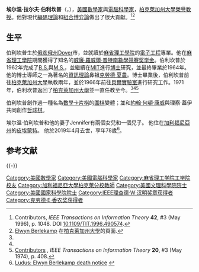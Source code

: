 {{noteTA
|G1=IT
|1=zh-cn:伯克利;zh-hk:柏克萊;zh-tw:柏克萊;
}}
{{Infobox scientist
| name = 埃尔温·伯利坎普<br />Elwyn R. Berlekamp 
| image = Elwyn R Berlekamp 2005.jpg
| image_size = 200px
| birth_date  = {{Birth date|1940|9|6}}
| birth_place = {{USA}}[[俄亥俄州|俄亥俄州]]{{link-en|多佛 (俄亥俄州)|Dover, Ohio|多佛}}
| death_date  = {{death date and age|2019|4|9|1940|9|6}}
| death_place = {{USA}}[[加利福尼亞州|加利福尼亞州]][[皮蒙特_(加利福尼亞州)|皮蒙特]]
| nationality = {{USA}}
| alma_mater = [[麻省理工學院|麻省理工學院]]
| workplaces = [[柏克萊加州大學|柏克萊加州大學]]
| fields = [[資訊理論|資訊理論]]、[[編碼理論|編碼理論]]、[[組合博弈論|組合博弈論]]
| known_for  = [[伯利坎普－梅西算法|伯利坎普－梅西算法]]<br />[[伯利坎普－韦尔奇算法|伯利坎普－韦尔奇算法]]
}}
'''埃尔温·拉尔夫·伯利坎普'''（{{lang-en|Elwyn Ralph Berlekamp}}，{{bd|1940年|9月6日|2019年|4月9日|catIdx=Berlekamp}}），[[美國|美國]][[數學家|數學家]]與[[電腦科學家|電腦科學家]]，[[柏克萊加州大學|柏克萊加州大學]][[教授|榮譽教授]]。他對現代[[編碼理論|編碼理論]]和[[組合博弈論|組合博弈論]]做出了很大貢獻。<ref name=44a>Contributors, ''IEEE Transactions on Information Theory'' '''42''', #3 (May 1996), p. 1048.  DOI [http://dx.doi.org/10.1109/TIT.1996.490574 10.1109/TIT.1996.490574].</ref><ref name=ucb>[http://math.berkeley.edu/index.php?module=mathfacultyman&MATHFACULTY_MAN_op=sView&MATHFACULTY_id=111 Elwyn Berlekamp] {{Wayback|url=http://math.berkeley.edu/index.php?module=mathfacultyman&MATHFACULTY_MAN_op=sView&MATHFACULTY_id=111 |date=20191029143130 }} 在[[柏克萊加州大學|柏克萊加州大學]]的頁面.</ref>

== 生平 ==
伯利坎普生於[[俄亥俄州|俄亥俄州]]Dover市，並就讀於[[麻省理工學院|麻省理工學院]]的[[電子工程|電子工程]]專業。他在[[麻省理工學院|麻省理工學院]]期間獲得了知名的[[威廉·羅威爾·普特南數學競賽|威廉·羅威爾·普特南數學競賽奖学金]]。伯利坎普於1962年完成了[[B.S.|B.S.]]與[[M.S.|M.S.]]，並繼續在[[麻省理工學院|MIT]]進行[[Ph.D.|博士]]研究，並最終畢業於1964年。他的博士導師之一為著名的[[資訊理論|資訊理論]]鼻祖[[克勞德·夏農|克勞德·夏農]]。博士畢業後，伯利坎普前往[[柏克萊加州大學|柏克萊加州大學]]執教兩年，並於1966年前往[[貝爾實驗室|貝爾實驗室]]進行研究工作。1971年，伯利坎普返回了[[柏克萊加州大學|柏克萊加州大學]]並一直任教至今。<ref name=44a /><ref name=ucb /><ref name=43a>[http://ieeexplore.ieee.org/xpl/tocresult.jsp?isnumber=22678 Contributors] {{Wayback|url=http://ieeexplore.ieee.org/xpl/tocresult.jsp?isnumber=22678 |date=20191031073732 }}, ''IEEE Transactions on Information Theory'' '''20''', #3 (May 1974), p. 408.</ref>
<!--He is a member of the National Academy of Engineering (1977)[4] and the National Academy of Sciences (1999).[5] He was elected a Fellow of the American Academy of Arts and Sciences in 1996.[6] He received in 1991 the IEEE Richard W. Hamming Medal,[7] and in 1998 the Golden Jubilee Award for Technological Innovation from the IEEE Information Theory Society.[8]

Berlekamp is one of the inventors of the Welch-Berlekamp and Berlekamp-Massey algorithms, which are used to implement Reed-Solomon error correction. In the mid-1980s, he was president of Cyclotomics, Inc., a corporation which developed error-correcting code technology.[1] With John Horton Conway and Richard K. Guy, he co-authored Winning Ways for your Mathematical Plays, leading to his recognition as one of the founders of combinatorial game theory. He has studied various games, including Fox and Geese and other fox games, dots and boxes, and, especially, Go. With David Wolfe, Berlekamp co-authored the book Mathematical Go, which describes methods for analyzing certain classes of Go endgames.

Outside of mathematics and computer science, Berlekamp is active in money management. In 1986, on behalf of Axcom Trading Advisors, a futures trading company, Berlekamp began information-theoretic studies of commodity and financial futures. In 1989, Berlekamp owned the largest interest in Axcom. After the firm's futures trading algorithms were rewritten, Axcom's flagship fund had a return (in 1990) of 55%, net of all management fees and transaction costs. Today, this fund is known as the Medallion Fund and is managed by James Harris Simons and his Renaissance Technologies Corporation.[9]

Berlekamp and his wife Jennifer have two daughters and a son and live in Piedmont, California.-->

伯利坎普創作過一種名為[[數學卡片棋|數學卡片棋]]的[[圍棋|圍棋]]變體；並和[[約翰·何頓·康威|約翰·何頓·康威]]與理察·蓋伊共同創作[[哲球棋|哲球棋]]。


埃尔温·伯利坎普和他的妻子Jennifer有兩個女兒和一個兒子。 他住在[[加利福尼亞州|加利福尼亞州]]的[[皮蒙特_(加利福尼亞州)|皮埃蒙特]]。 他於2019年4月去世，享年78歲<ref>[http://ludicum.org/elwyn-berlekamp Ludus: Elwyn Berlekamp death notice] {{Wayback|url=http://ludicum.org/elwyn-berlekamp |date=20190413092448 }} {{pt icon}}</ref>。

== 参考文献 ==
{{Reflist|30em}}

{{-}}
{{克劳德·E·香农奖获得者}}
{{IEEE理查德·W·汉明奖章获得者}}

{{Authority control}}
{{DEFAULTSORT:Berlekamp}}
[[Category:美國數學家|Category:美國數學家]]
[[Category:美國電腦科學家|Category:美國電腦科學家]]
[[Category:麻省理工学院工学院校友|Category:麻省理工学院工学院校友]]
[[Category:加利福尼亞大學柏克萊分校教師|Category:加利福尼亞大學柏克萊分校教師]]
[[Category:美國文理科學院院士|Category:美國文理科學院院士]]
[[Category:美國國家科學院院士|Category:美國國家科學院院士]]
[[Category:IEEE理查德·W·汉明奖章获得者|Category:IEEE理查德·W·汉明奖章获得者]]
[[Category:克劳德·E·香农奖获得者|Category:克劳德·E·香农奖获得者]]